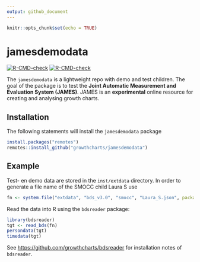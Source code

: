 ```yaml
---
output: github_document
---
```


<!-- README.md is generated from README.Rmd. Please edit that file -->


```r
knitr::opts_chunk$set(echo = TRUE)
```

# jamesdemodata

<!-- badges: start -->
[![R-CMD-check](https://github.com/growthcharts/jamesdemodata/workflows/R-CMD-check/badge.svg)](https://github.com/growthcharts/jamesdemodata/actions)
[![R-CMD-check](https://github.com/growthcharts/jamesdemodata/actions/workflows/R-CMD-check.yaml/badge.svg)](https://github.com/growthcharts/jamesdemodata/actions/workflows/R-CMD-check.yaml)
<!-- badges: end -->

The `jamesdemodata` is a lightweight repo with demo and test children. The goal 
of the package is to test the 
**Joint Automatic Measurement and Evaluation System (JAMES)**.
JAMES is an **experimental** online resource for creating and analysing
growth charts.

## Installation

The following statements will install the `jamesdemodata` package

```r
install.packages("remotes")
remotes::install_github("growthcharts/jamesdemodata")
```

## Example

Test- en demo data are stored in the `inst/extdata` directory. In order to generate a file name of the SMOCC child Laura S use 

```r
fn <- system.file("extdata", "bds_v3.0", "smocc", "Laura_S.json", package = "jamesdemodata")
```

Read the data into R using the `bdsreader` package:

```r
library(bdsreader)
tgt <- read_bds(fn)
persondata(tgt)
timedata(tgt)
```

See <https://github.com/growthcharts/bdsreader> for installation notes of `bdsreader`.

